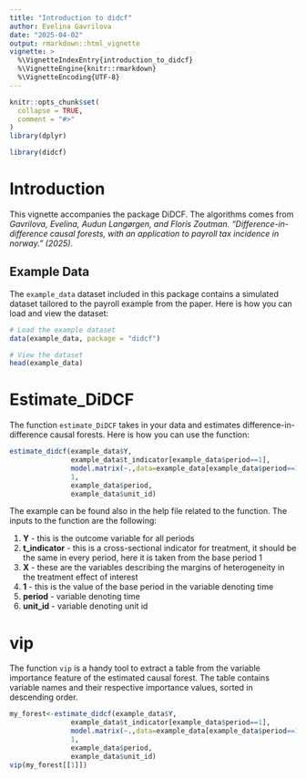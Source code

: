 ```yaml
---
title: "Introduction to didcf"
author: Evelina Gavrilova
date: "2025-04-02"
output: rmarkdown::html_vignette
vignette: >
  %\VignetteIndexEntry{introduction_to_didcf}
  %\VignetteEngine{knitr::rmarkdown}
  %\VignetteEncoding{UTF-8}
---
```


```r
knitr::opts_chunk$set(
  collapse = TRUE,
  comment = "#>"
)
library(dplyr)
```

```r
library(didcf)
```

# Introduction

This vignette accompanies the package DiDCF. The algorithms comes from *Gavrilova, Evelina, Audun Langørgen, and Floris Zoutman. "Difference-in-difference causal forests, with an application to payroll tax incidence in norway." (2025).*



## Example Data

The `example_data` dataset included in this package contains a simulated dataset tailored to the payroll example from the paper. Here is how you can load and view the dataset:

```r
# Load the example dataset
data(example_data, package = "didcf")

# View the dataset
head(example_data)
```

# Estimate_DiDCF    

The function `estimate_DiDCF` takes in your data and estimates difference-in-difference causal forests. Here is how you can use the function:


```r
estimate_didcf(example_data$Y, 
               example_data$t_indicator[example_data$period==1], 
               model.matrix(~.,data=example_data[example_data$period==1,c("x_1","x_2")]), 
               1, 
               example_data$period, 
               example_data$unit_id) 
```
The example can be found also in the help file related to the function. The inputs to the function are the following:

1. **Y** - this is the outcome variable for all periods
2. **t_indicator** - this is a cross-sectional indicator for treatment, it should be the same in every period, here it is taken from the base period 1
3. **X** - these are the variables describing the margins of heterogeneity in the treatment effect of interest
4. **1** - this is the value of the base period in the variable denoting time
5. **period** -  variable denoting time
6. **unit_id** - variable denoting unit id


# vip

The function `vip` is a handy tool to extract a table from the variable importance feature of the estimated causal forest. The table contains variable names and their respective importance values, sorted in descending order.

```r
my_forest<-estimate_didcf(example_data$Y, 
               example_data$t_indicator[example_data$period==1], 
               model.matrix(~.,data=example_data[example_data$period==1,c("x_1","x_2")]), 
               1, 
               example_data$period, 
               example_data$unit_id) 
vip(my_forest[[1]])
```
